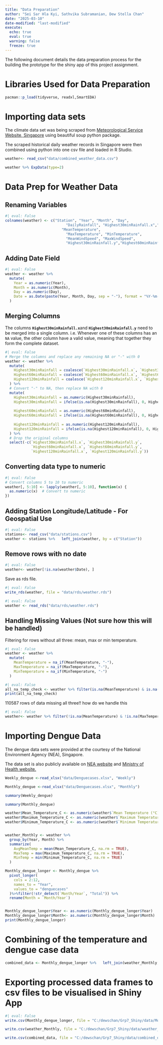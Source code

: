```yaml
---
title: "Data Preparation"
author: "Sei Sar Hla Kyi, Sathvika Subramanian, Dew Stella Chan"
date: "2025-03-10"
date-modified: "last-modified"
execute:
  echo: true
  eval: true
  warning: false
  freeze: true
---
```


The following document details the data preparation process for the building the prototype for the shiny app of this project assignment.

# Libraries Used for Data Preparation

```r
pacman::p_load(tidyverse, readxl,SmartEDA)
```

# Importing data sets

The climate data set was being scraped from [Meteorological Service Website, Singapore](https://www.weather.gov.sg/climate-historical-daily/) using beautiful soup python package.

The scraped historical daily weather records in Singapore were then combined using python into one csv file and loaded in R Studio.

```r
weather<- read_csv("data/combined_weather_data.csv")
```

```r
weather %>% ExpData(type=2)
```

# Data Prep for Weather Data

## Renaming Variables

```r
#| eval: False
colnames(weather) <- c("Station", "Year", "Month", "Day", 
                            "DailyRainfall", "Highest30minRainfall.x","Highest60minRainfall.x","Highest120minRainfall.x",
                          "MeanTemperature", 
                            "MaxTemperature", "MinTemperature", 
                            "MeanWindSpeed", "MaxWindSpeed", 
                            "Highest30minRainfall.y","Highest60minRainfall.y","Highest120minRainfall.y")
```

## Adding Date Field

```r
#| eval: False
weather <- weather %>%
  mutate(
    Year = as.numeric(Year),
    Month = as.numeric(Month),
    Day = as.numeric(Day),
    Date = as.Date(paste(Year, Month, Day, sep = "-"), format = "%Y-%m-%d")
  )
```

## Merging Columns

The columns **`Highest30minRainfall.x`**and **`Highest30minRainfall.y`** need to be merged into a single column. i.e. Whenever one of these columns has an `NA` value, the other column have a valid value, meaning that together they form the complete dataset.

```r
#| eval: False
# Merge the columns and replace any remaining NA or "-" with 0
weather <- weather %>%
  mutate(
    Highest30minRainfall = coalesce(`Highest30minRainfall.x`, `Highest30minRainfall.y`),
    Highest60minRainfall = coalesce(`Highest60minRainfall.x`, `Highest60minRainfall.y`),
    Highest120minRainfall = coalesce(`Highest120minRainfall.x`, `Highest120minRainfall.y`)
  ) %>%
  # Convert "-" to NA, then replace NA with 0
  mutate(
    Highest30minRainfall = as.numeric(Highest30minRainfall), 
    Highest30minRainfall = ifelse(is.na(Highest30minRainfall), 0, Highest30minRainfall),
    
    Highest60minRainfall = as.numeric(Highest60minRainfall), 
    Highest60minRainfall = ifelse(is.na(Highest60minRainfall), 0, Highest60minRainfall),
    
    Highest120minRainfall = as.numeric(Highest120minRainfall), 
    Highest120minRainfall = ifelse(is.na(Highest120minRainfall), 0, Highest120minRainfall)
  ) %>%
  # Drop the original columns
  select(-c(`Highest30minRainfall.x`, `Highest30minRainfall.y`, 
            `Highest60minRainfall.x`, `Highest60minRainfall.y`, 
            `Highest120minRainfall.x`, `Highest120minRainfall.y`))

```

## Converting data type to numeric

```r
#| eval: False
# Convert columns 5 to 10 to numeric
weather[, 5:10] <- lapply(weather[, 5:10], function(x) {
  as.numeric(x)  # Convert to numeric
})

```

## Adding Station Longitude/Latitude - For Geospatial Use

```r
#| eval: False
stations<- read_csv("data/stations.csv")
weather <- stations %>%   left_join(weather, by = c("Station"))
```

## Remove rows with no date

```r
#| eval: False
weather<- weather[!is.na(weather$Date), ]
```

Save as rds file.

```r
#| eval: False
write_rds(weather, file = "data/rds/weather.rds")
```

```r
#| eval: False
weather <- read_rds("data/rds/weather.rds")
```

## Handling Missing Values (Not sure how this will be handled)

Filtering for rows without all three: mean, max or min temperature.

```r
#| eval: False
weather <- weather %>%
  mutate(
    MeanTemperature = na_if(MeanTemperature, "-"),
    MaxTemperature = na_if(MaxTemperature, "-"),
    MinTemperature = na_if(MinTemperature, "-")
  )
```

```r
#| eval: False
all_na_temp_check <- weather %>% filter(is.na(MeanTemperature) & is.na(MaxTemperature) & is.na(MinTemperature))
print(all_na_temp_check)

```

110587 rows of data missing all three!! how do we handle this

```r
#| eval: False
weather<- weather %>% filter(!is.na(MeanTemperature) & !is.na(MaxTemperature) & !is.na(MinTemperature))

```

# Importing Dengue Data

The dengue data sets were provided at the courtesy of the National Environment Agency (NEA), Singapore.

The data set is also publicly available on [NEA website](https://www.nea.gov.sg/dengue-zika/dengue/dengue-cases) and [Ministry of Health website.](https://www.moh.gov.sg/others/resources-and-statistics/infectious-disease-statistics-2024-weekly-infectious-diseases-bulletin)

```r
Weekly_dengue <-read_xlsx("data/Denguecases.xlsx", "Weekly")

Monthly_dengue <-read_xlsx("data/Denguecases.xlsx", "Monthly")
```

```r
summary(Weekly_dengue)
```

```r
summary(Monthly_dengue)
```

```r

weather$Mean_Temperature_C <- as.numeric(weather$`Mean Temperature (°C)`)
weather$Maximum_Temperature_C <- as.numeric(weather$`Maximum Temperature (°C)`)
weather$Minimum_Temperature_C <- as.numeric(weather$`Minimum Temperature (°C)`)


weather_Monthly <- weather %>%
  group_by(Year, Month) %>%
  summarize(
    AvgMeanTemp = mean(Mean_Temperature_C, na.rm = TRUE),
    MaxTemp = max(Maximum_Temperature_C, na.rm = TRUE),
    MinTemp = min(Minimum_Temperature_C, na.rm = TRUE)
  )
```

```r

Monthly_dengue_longer <- Monthly_dengue %>%
  pivot_longer(
    cols = 2:12,
    names_to = "Year",
    values_to = "denguecases"
  )%>%filter(!str_detect(`Month/Year`, "Total")) %>%
  rename(Month = `Month/Year`)


Monthly_dengue_longer$Year <- as.numeric(Monthly_dengue_longer$Year)
Monthly_dengue_longer$Month<- as.numeric(Monthly_dengue_longer$Month)
print(Monthly_dengue_longer)

```

# Combining of the temperature and dengue case data

```r
combined_data <- Monthly_dengue_longer %>%   left_join(weather_Monthly, by = c("Year", "Month"))
```

# Exporting processed data frames to csv files to be visualised in Shiny App

```r
#| eval: False
write.csv(Monthly_dengue_longer, file = "C:/dewschan/Grp7_Shiny/data/Monthly_dengue_longer.csv", row.names = FALSE)

write.csv(weather_Monthly, file = "C:/dewschan/Grp7_Shiny/data/weather_Monthly.csv", row.names = FALSE)

write.csv(combined_data, file = "C:/dewschan/Grp7_Shiny/data/combined_data.csv", row.names = FALSE)


```
